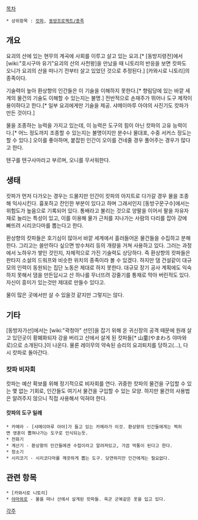 [[목차]]
 * 상위항목 : [[캇파]], [[동방프로젝트/종족]]

== 개요 ==
요괴의 산에 있는 현무의 계곡에 사회를 이루고 살고 있는 요괴.[* [동방지령전]에서 [wiki:"호시구마 유기"요괴의 산의 사천왕]을 만났을 때 니토리의 반응을 보면 캇파도 오니가 요괴의 산을 떠나기 전부터 살고 있었던 것으로 추정된다.] [카와시로 니토리]의 종족이다. 

기술력이 높아 환상향의 인간들은 이 기술을 이해하지 못한다.[* 향림당에 있는 바깥 세계의 물건의 기술도 이해할 수 있는지는 불명.] 전반적으로 손재주가 뛰어나 도구 제작이 용이하다고 한다.[* 일부 요괴에게만 기술을 제공. 샤메이마루 아야의 사진기도 캇파가 만든 것이다.] 

물을 조종하는 능력을 가지고 있는데, 이 능력은 도구의 힘이 아닌 캇파의 고유 능력이다.[* 어느 정도까지 조종할 수 있는지는 불명이지만 분수나 물대포, 수중 서커스 정도는 할 수 있다.] 오이를 좋아하며, 붙잡힌 인간이 오이를 건네줄 경우 풀어주는 경우가 많다고 한다.

텐구를 텐구사마라고 부르며, 오니를 무서워한다.

== 생태 ==
캇파가 먼저 다가오는 경우는 드물지만 인간이 캇파의 아지트로 다가갈 경우 물을 조종해 익사시킨다. 흉포하고 잔인한 부분이 있다고 하며 그래서인지 [동방구문구수]에서는 위험도가 높음으로 기록되어 있다. 통배라고 불리는 것으로 양팔을 이어서 팔을 자유자재로 늘리는 특성이 있고, 이를 이용해 물가 근처를 지나가는 사람의 다리를 잡아 강에 빠뜨려 시리코다마를 뽑는다고 한다.

환상향의 캇파들은 호기심이 많아서 바깥 세계에서 흘러들어온 물건들을 수집하고 분해한다. 그리고는 쓸만하다 싶으면 방수처리 등의 개량을 거쳐 사용하고 있다. 그러는 과정에서 노하우가 쌓인 것인지, 자체적으로 가진 기술력도 상당하다. 즉 환상향의 캇파들은 판타지 소설의 드워프와 비슷한 위치의 종족이라 볼 수 있겠다. 하지만 댐 건설같이 대규모의 인력이 동원되는 집단 노동은 제대로 하지 못한다. 대규모 장기 공사 계획에도 익숙하지 못해서 댐을 만든답시고 산 하나를 무너뜨려 강줄기를 통채로 막아 버린적도 있다. 자신이 흥미가 있는것만 제대로 만들수 있다고.

물이 많은 곳에서만 살 수 있을것 같지만 그렇지는 않다.

== 기타 ==
[동방자가선]에서는 [wiki:"곽청아" 선인]을 잡기 위해 온 귀신장의 공격 때문에 원래 살고 있던곳이 황폐화되자 강을 버리고 산에서 살게 된 캇파들[* 山童(やまわろ 야마와로)으로 소개된다.]이 나온다. 물론 레이무의 약속된 승리의 요괴퇴치를 당하고(...), 다시 캇파로 돌아간다.

=== 캇파 비자회 ===
캇파는 예산 확보를 위해 정기적으로 비자회를 연다. 귀중한 캇파의 물건을 구입할 수 있는 몇 없는 기회로, 인간들도 여기서 물건을 구입할 수 있는 모양. 하지만 물건의 사용법은 알려주지 않으니 직접 사용해서 익혀야 한다.

==== 캇파의 도구 일례 ====
 * 카메라 - [샤메이마루 아야]가 들고 있는 카메라가 이것. 환상향의 인간들에게는 찍히면 영혼이 뽑혀나가는 도구로 인식되는듯.
 * 전화기 
 * 계산기 - 환상향의 인간들에겐 수첩이라고 알려져있고, 가끔 먹통이 된다고 한다.
 * 청소기
 * 시리코기 - 시리코다마를 깨끗하게 뽑는 도구. 당연하지만 인간에게는 필요없다.

== 관련 항목 ==
 * [카와시로 니토리]
 * [[야마와로]] - 물을 떠나 산에서 살게된 캇파들. 육군 군복같은 옷을 입고 있다.

[[각주]]
